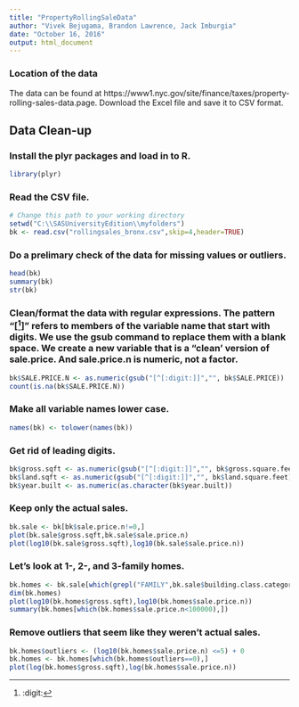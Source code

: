 ```yaml
---
title: "PropertyRollingSaleData"
author: "Vivek Bejugama, Brandon Lawrence, Jack Imburgia"
date: "October 16, 2016"
output: html_document
---
```


### Location of the data
The data can be found at https://www1.nyc.gov/site/finance/taxes/property-rolling-sales-data.page.  Download the Excel file and save it to CSV format.

## Data Clean-up

### Install the plyr packages and load in to R.
```r
library(plyr)
```


### Read the CSV file.
```r
# Change this path to your working directory
setwd("C:\\SASUniversityEdition\\myfolders")
bk <- read.csv("rollingsales_bronx.csv",skip=4,header=TRUE)
```

### Do a prelimary check of the data for missing values or outliers.
```r
head(bk)
summary(bk)
str(bk)
```

### Clean/format the data with regular expressions. The pattern "[^[:digit:]]" refers to members of the variable name that start with digits. We use the gsub command to replace them with a blank space. We create a new variable that is a "clean' version of sale.price. And sale.price.n is numeric, not a factor.
```r
bk$SALE.PRICE.N <- as.numeric(gsub("[^[:digit:]]","", bk$SALE.PRICE))
count(is.na(bk$SALE.PRICE.N))
```

### Make all variable names lower case.
```r
names(bk) <- tolower(names(bk)) 
```

### Get rid of leading digits.
```r
bk$gross.sqft <- as.numeric(gsub("[^[:digit:]]","", bk$gross.square.feet))
bk$land.sqft <- as.numeric(gsub("[^[:digit:]]","", bk$land.square.feet))
bk$year.built <- as.numeric(as.character(bk$year.built))
```

### Keep only the actual sales.
```r
bk.sale <- bk[bk$sale.price.n!=0,]
plot(bk.sale$gross.sqft,bk.sale$sale.price.n)
plot(log10(bk.sale$gross.sqft),log10(bk.sale$sale.price.n))
```

### Let's look at 1-, 2-, and 3-family homes.
```r
bk.homes <- bk.sale[which(grepl("FAMILY",bk.sale$building.class.category)),]
dim(bk.homes)
plot(log10(bk.homes$gross.sqft),log10(bk.homes$sale.price.n))
summary(bk.homes[which(bk.homes$sale.price.n<100000),])
```

### Remove outliers that seem like they weren't actual sales.
```r
bk.homes$outliers <- (log10(bk.homes$sale.price.n) <=5) + 0
bk.homes <- bk.homes[which(bk.homes$outliers==0),]
plot(log(bk.homes$gross.sqft),log(bk.homes$sale.price.n))
```

